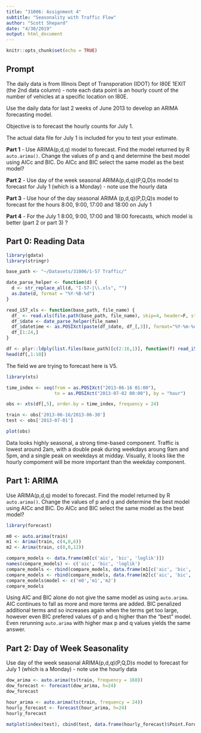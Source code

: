 ```yaml
---
title: "31006: Assignment 4"
subtitle: "Seasonality with Traffic Flow"
author: "Scott Shepard"
date: "4/30/2019"
output: html_document
---
```


```r
knitr::opts_chunk$set(echo = TRUE)
```

## Prompt

The daily data is from Illinois Dept of Transporation (IDOT) for I80E 1EXIT 
(the 2nd data column) - note each data point is an hourly count of the number 
of vehicles at a specific location on I80E.

Use the daily data for last 2 weeks of June 2013 to develop an 
ARIMA forecasting model.

Objective is to forecast the hourly counts for July 1.

The actual data file for July 1 is included for you to test your estimate.

**Part 1** - Use ARIMA(p,d,q) model to forecast. 
Find the model returned by R `auto.arima()`. 
Change the values of p and q and determine the best model using AICc and BIC. 
Do AICc and BIC select the same model as the best model?

**Part 2** - Use day of the week seasonal ARIMA(p,d,q)(P,Q,D)s model to 
forecast for July 1 (which is a Monday) - note use the hourly data

**Part 3** - Use hour of the day seasonal ARIMA (p,d,q)(P,D,Q)s model to 
forecast for the hours 8:00, 9:00, 17:00 and 18:00 on July 1

**Part 4** - For the July 1 8:00, 9:00, 17:00 and 18:00 forecasts, 
which model is better (part 2 or part 3) ?

## Part 0: Reading Data 

```r
library(gdata)
library(stringr)

base_path <- "~/Datasets/31006/1-57 Traffic/"

date_parse_helper <- function(d) {
  d <- str_replace_all(d, "I-57-|\\.xls", "")
  as.Date(d, format = "%Y-%B-%d")
}

read_i57_xls <- function(base_path, file_name) {
  df_ <- read.xls(file.path(base_path, file_name), skip=4, header=F, stringsAsFactors=F)
  df_$date <- date_parse_helper(file_name)
  df_$datetime <- as.POSIXct(paste(df_$date, df_[,3]), format="%Y-%m-%d %H:%M")
  df_[1:24,]
}

df <- plyr::ldply(list.files(base_path)[c(2:16,1)], function(f) read_i57_xls(base_path, f))
head(df[,1:10])
```

The field we are trying to forecast here is V5.

```r
library(xts)

time_index <- seq(from = as.POSIXct("2013-06-16 01:00"), 
                  to = as.POSIXct("2013-07-02 00:00"), by = "hour")

obs <- xts(df[,5], order.by = time_index, frequency = 24)

train <- obs['2013-06-16/2013-06-30']
test <- obs['2013-07-01']

plot(obs)
```

Data looks highly seasonal, a strong time-based component. Traffic is lowest
around 2am, with a double peak during weekdays aroung 9am and 5pm, and a
single peak on weekdays at midday. Visually, it looks like the hourly 
compoment will be more important than the weekday component.

## Part 1: ARIMA

Use ARIMA(p,d,q) model to forecast. Find the model returned by R `auto.arima()`. 
Change the values of p and q and determine the best model using AICc and BIC. 
Do AICc and BIC select the same model as the best model?

```r
library(forecast)

m0 <- auto.arima(train)
m1 <- Arima(train, c(4,0,6))
m2 <- Arima(train, c(8,0,12))

compare_models <- data.frame(m0[c('aic', 'bic', 'loglik')])
names(compare_models) <- c('aic', 'bic', 'loglik')
compare_models <- rbind(compare_models, data.frame(m1[c('aic', 'bic', 'loglik')]))
compare_models <- rbind(compare_models, data.frame(m2[c('aic', 'bic', 'loglik')]))
compare_models$model <- c('m0','m1','m2')
compare_models
```

Using AIC and BIC alone do not give the same model as using `auto.arima`. AIC 
continues to fall as more and more terms are added. BIC penalized additional
terms and so increases again when the terms get too large, however even BIC
prefered values of p and q higher than the "best" model. Even rerunning
`auto.arima` with higher max p and q values yields the same answer.

## Part 2: Day of Week Seasonality

Use day of the week seasonal ARIMA(p,d,q)(P,Q,D)s model to forecast for July 1 
(which is a Monday) - note use the hourly data

```r
dow_arima <- auto.arima(ts(train, frequency = 168))
dow_forecast <- forecast(dow_arima, h=24)
dow_forecast
```


```r
hour_arima <- auto.arima(ts(train, frequency = 24))
hourly_forecast <- forecast(hour_arima, h=24)
hourly_forecast
```


```r
matplot(index(test), cbind(test, data.frame(hourly_forecast)$Point.Forecast, data.frame(dow_forecast)$Point.Forecast))
```


```r

```


```r

```


```r

```


```r

```


```r

```


